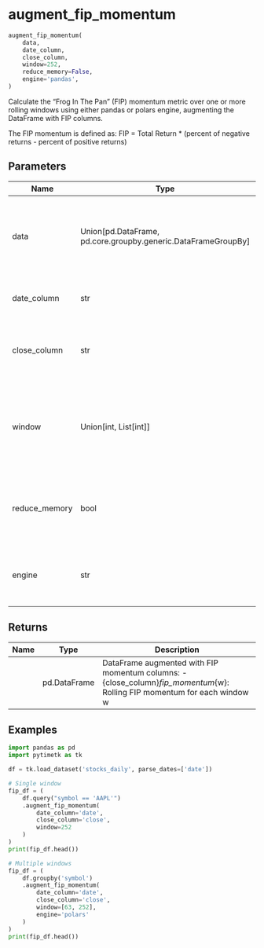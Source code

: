 # augment_fip_momentum { #pytimetk.augment_fip_momentum }

```python
augment_fip_momentum(
    data,
    date_column,
    close_column,
    window=252,
    reduce_memory=False,
    engine='pandas',
)
```

Calculate the "Frog In The Pan" (FIP) momentum metric over one or more rolling windows 
using either pandas or polars engine, augmenting the DataFrame with FIP columns.

The FIP momentum is defined as:
FIP = Total Return * (percent of negative returns - percent of positive returns)

## Parameters {.doc-section .doc-section-parameters}

| Name          | Type                                                            | Description                                                                       | Default    |
|---------------|-----------------------------------------------------------------|-----------------------------------------------------------------------------------|------------|
| data          | Union\[pd.DataFrame, pd.core.groupby.generic.DataFrameGroupBy\] | Input pandas DataFrame or grouped DataFrame containing time series data.          | _required_ |
| date_column   | str                                                             | Name of the column with dates or timestamps.                                      | _required_ |
| close_column  | str                                                             | Name of the column with closing prices to calculate returns.                      | _required_ |
| window        | Union\[int, List\[int\]\]                                       | Size of the rolling window(s) as an integer or list of integers (default is 252). | `252`      |
| reduce_memory | bool                                                            | If True, reduces memory usage of the DataFrame. Default is False.                 | `False`    |
| engine        | str                                                             | Computation engine: 'pandas' or 'polars'. Default is 'pandas'.                    | `'pandas'` |

## Returns {.doc-section .doc-section-returns}

| Name   | Type         | Description                                                                                                              |
|--------|--------------|--------------------------------------------------------------------------------------------------------------------------|
|        | pd.DataFrame | DataFrame augmented with FIP momentum columns: - {close_column}_fip_momentum_{w}: Rolling FIP momentum for each window w |

## Examples {.doc-section .doc-section-examples}

```python
import pandas as pd
import pytimetk as tk

df = tk.load_dataset('stocks_daily', parse_dates=['date'])

# Single window
fip_df = (
    df.query("symbol == 'AAPL'")
    .augment_fip_momentum(
        date_column='date',
        close_column='close',
        window=252
    )
)
print(fip_df.head())

# Multiple windows
fip_df = (
    df.groupby('symbol')
    .augment_fip_momentum(
        date_column='date',
        close_column='close',
        window=[63, 252],
        engine='polars'
    )
)
print(fip_df.head())
```